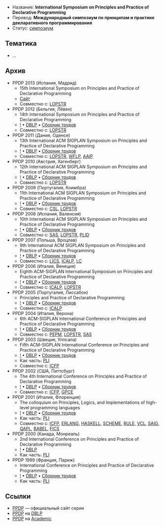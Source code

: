 * Название: '''International Symposium on Principles and Practice of Declarative Programming'''
* Перевод: '''Международный симпозиум по принципам и практике декларативного программирования'''
* Статус: [[Symposium|симпозиум]]

== Тематика ==
* …

== Архив ==
* PPDP 2013 (Испания, Мадрид)
** 15th International Symposium on Principles and Practice of Declarative Programming
** [http://users.ugent.be/~tschrijv/PPDP2013/ Сайт]
** Совместно с: [[LOPSTR]]
* PPDP 2012 (Бельгия, Лёвен)
** 14th International Symposium on Principles and Practice of Declarative Programming
** [http://dtai.cs.kuleuven.be/events/PPDP2012/ !] • [http://dblp.uni-trier.de/db/conf/ppdp/ppdp2012.html DBLP] • [http://dl.acm.org/citation.cfm?id=2370776 Сборник трудов]
** Совместно с: [[LOPSTR]]
* PPDP 2011 (Дания, Оденсе)
** 13th International ACM SIGPLAN Symposium on Principles and Practice of Declarative Programming
** [http://www-ps.informatik.uni-kiel.de/ppdp11/ !] • [http://dblp.uni-trier.de/db/conf/ppdp/ppdp2011.html DBLP] • [http://dl.acm.org/citation.cfm?id=2003476 Сборник трудов]
** Совместно с: [[LOPSTR]], [[WFLP]], [[AAIP]]
* PPDP 2010 (Австрия, Хагенберг)
** 12th International ACM SIGPLAN Symposium on Principles and Practice of Declarative Programming
** [http://www.risc.jku.at/conferences/ppdp2010/ !] • [http://dblp.uni-trier.de/db/conf/ppdp/ppdp2010.html DBLP] • [http://dl.acm.org/citation.cfm?id=1836089 Сборник трудов]
** Совместно с: [[LOPSTR]]
* PPDP 2009 (Португалия, Коимбра)
** 11th International ACM SIGPLAN Symposium on Principles and Practice of Declarative Programming
** [http://www.dcc.fc.up.pt/ppdp09/ !] • [http://dblp.uni-trier.de/db/conf/ppdp/ppdp2009.html DBLP] • [http://dl.acm.org/citation.cfm?id=1599410 Сборник трудов]
** Совместно с: [[CSL]], [[LOPSTR]]
* PPDP 2008 (Испания, Валенсия)
** 10th International ACM SIGPLAN Symposium on Principles and Practice of Declarative Programming
** [http://clip.dia.fi.upm.es/Conferences/PPDP08/ !] • [http://dblp.uni-trier.de/db/conf/ppdp/ppdp2008.html DBLP] • [http://dl.acm.org/citation.cfm?id=1389449 Сборник трудов]
** Совместно с: [[SAS]], [[LOPSTR]], [[PLID]]
* PPDP 2007 (Польша, Вроцлав)
** 9th International ACM SIGPLAN Symposium on Principles and Practice of Declarative Programming
** [http://ppdp07.ii.uni.wroc.pl/ !] • [http://dblp.uni-trier.de/db/conf/ppdp/ppdp2007.html DBLP] • [http://dl.acm.org/citation.cfm?id=1273920 Сборник трудов]
** Совместно с: [[LICS]], [[ICALP]], [[LC]]
* PPDP 2006 (Италия, Венеция)
** Eighth ACM-SIGPLAN International Symposium on Principles and Practice of Declarative Programming
** [http://www.dsi.unive.it/ppdp06 !] • [http://dblp.uni-trier.de/db/conf/ppdp/ppdp2006.html DBLP] • [http://dl.acm.org/citation.cfm?id=1140335 Сборник трудов]
** Совместно с: [[ICALP]], [[LOPSTR]]
* PPDP 2005 (Португалия, Лиссабон)
** Principles and Practice of Declarative Programming
** [http://centria.di.fct.unl.pt/conferences/ppdp05/ !] • [http://dblp.uni-trier.de/db/conf/ppdp/ppdp2005.html DBLP] • [http://dl.acm.org/citation.cfm?id=1069774 Сборник трудов]
** Совместно с: [[ICALP]]
* PPDP 2004 (Италия, Верона)
** 6th ACM-SIGPLAN International Conference on Principles and Practice of Declarative Programming
** [http://profs.sci.univr.it/~ppdp04/ !] • [http://dblp.uni-trier.de/db/conf/ppdp/ppdp2004.html DBLP] • [http://dl.acm.org/citation.cfm?id=1013963 Сборник трудов]
** Совместно с: [[PEPM]], [[LOPSTR]], [[SAS]]
* PPDP 2003 (Швеция, Уппсала)
** Fifth ACM-SIGPLAN International Conference on Principles and Practice of Declarative Programming
** [http://www.it.uu.se/ppdp03/ !] • [http://dblp.uni-trier.de/db/conf/ppdp/ppdp2003.html DBLP] • [http://dl.acm.org/citation.cfm?id=888251 Сборник трудов]
** Как часть: [[PLI]]
** Совместно с: [[ICFP]]
* PPDP 2002 (США, Питтсбург)
** The 4th International Conference on Principles and Practice of Declarative Programming
** [http://ppdp2002.cs.brown.edu/ !] • [http://dblp.uni-trier.de/db/conf/ppdp/ppdp2002.html DBLP] • [http://dl.acm.org/citation.cfm?id=571157 Сборник трудов]
** Совместно с: [[ICFP]], [[GPCE]]
* PPDP 2001 (Италия, Флоренция)
** The colloquium on Principles, Logics, and Implementations of high-level programming languages
** [http://music.dsi.unifi.it/pli01/ !] • [http://dblp.uni-trier.de/db/conf/ppdp/ppdp2001.html DBLP] • [http://dl.acm.org/citation.cfm?id=773184 Сборник трудов]
** Как часть: [[PLI]]
** Совместно с: [[ICFP]], [[ERLANG]], [[HASKELL]], [[SCHEME]], [[RULE]], [[VCL]], [[SAIG]], [[QAPL]], [[BABEL]], [[FICS]]
* PPDP 2000 (Канада, Монреаль)
** 2nd International Conference on Principles and Practice of Declarative Programming
** [http://www.cse.yorku.ca/ppdp00/ !] • [http://dblp.uni-trier.de/db/conf/ppdp/ppdp2000.html DBLP]
** Как часть: [[PLI]]
* PPDP 1999 (Франция, Париж)
** International Conference on Principles and Practice of Declarative Programming
** [http://contraintes.inria.fr/~fages/PPDP/PPDP99/ !] • [http://dblp.uni-trier.de/db/conf/ppdp/ppdp1999.html DBLP] • [http://www.springer.com/computer/swe/book/978-3-540-66540-3 Сборник трудов]
** Как часть: [[PLI]]

== Ссылки ==
* [https://sites.google.com/site/ppdpconf/ PPDP] — официальный сайт серии
* [http://dblp.uni-trier.de/db/conf/ppdp/ PPDP] на [[DBLP]]
* [http://academic.research.microsoft.com/Conference/228/ PPDP] на [[Academic]]
